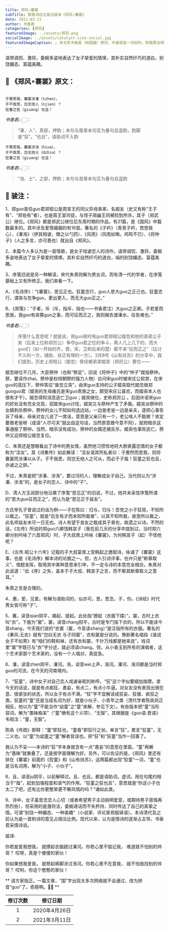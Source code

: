 ```yaml
---
title: 郑风∘褰裳
subTitle: 致敬诗经之骏注骏译《郑风∘褰裳》 
date: 2021-03-11 
author: 书香君
categories: [郑风]
featuredImage: ../assets/郑风.png
socialImage: ../assets/catalyst-site-social.jpg
featuredImageCaption: ⚠️️ 本文系书香君（钟国骏）原创，作者保留一切权利，转载需注明出处。
---
```


语带调侃、激将，委婉多姿地表达了女子挚爱的情愫，其朴实自然纤巧的道白，别饶媚态、富蕴美趣。

## 🌼 《郑风∘褰裳》原文：
```

子惠思我，褰裳涉溱（tzhen）。
子不我思，岂无他人（njien）？
狂童之狂（giuang）也且！

```
*书香君👉🏻：* 

> “溱、人”，真部，押韵；末句与尾章末句互为叠句且遥韵，韵脚是“狂”。“也且”，语助词不入韵

```
子惠思我，褰裳涉洧（hiuə）。
子不我思，岂无他士（dzhiə）？
狂童之狂（giuang）也且！

```
*书香君👉🏻：* 

> “洧、士”，之部，押韵；末句与首章末句互为叠句且遥韵

## 🍁️ 骏注：

1、郑guo首任guo君郑桓公是周宣王的同父异母弟弟，名姬友（史又有称“王子有”、“郑伯有”者），也是周王室司徒，与侄子周幽王同被猃狁所杀，其子（郑武公）继位。《郑风》都是郑武公继位后东周时期的作品，有21篇，是《国风》中篇数最多的。其中涉及爱情婚姻的有16首。著名的《子衿》（青青子衿，悠悠我心）、《溱洧》（伊其相谑，赠之以勺药）、《风雨》（风雨如晦，鸡鸣不已）、《将仲子》（人之多言，亦可畏也）就出自《郑风》。

2、本篇今人多认为是一首情歌，是女子戏谑恋人的诗作。语带调侃、激将，委婉多姿地表达了女子挚爱的情愫，其朴实自然纤巧的道白，端的别饶媚态、富蕴美趣。

3、序笺旧说是另一种解读，宋代朱熹则解为男女词，而有清一代的学者，在序笺基础上又有所修正。我们来看一下。

A、《毛诗序》：“《褰裳》，思见正也。狂童恣行，guo人思大guo之正己也。狂童恣行，谓突与忽争guo，更出更入，而无大guo正之。”

B、《郑笺》：“子者，斥（斥，指斥、指也——书香君注）大guo之正卿。子若爱而思我，我guo有突篡guo之事，而可征而正之，我则揭衣渡溱水，往告难也。”

*书香君👉🏻：* 

> 序笺什么意思呢？就是说，郑guo彼时有guo君郑桓公姬忽和他的弟弟公子突（后来上位称郑厉公）争夺guo君之位的争斗，两人几上几下的，而大guo们（如一开始的齐，晋，宋，卫和后来的楚）都不来“征而正之”（征讨不义的一方，辅助、扶正有理的一方）。3月8号《山有扶苏》的分享中，我们提到，历史上郑桓公（姬忽）曾经被弟弟姬突（郑厉公）篡位——

姬忽继位不几月，大臣祭仲（也称“祭足”，旧说《将仲子》中的“仲子”就指祭仲。祭，要读作zhai。祭仲是权倾朝野的强力人物）访问宋guo时被宋庄公软禁，在宋guo的高压下，祭仲答应“废忽立突”，由宋guo支持的公子姬突取代姬忽做郑guoguo君（姬突的生母雍氏是宋guo贵族之女，颇受宋庄公喜欢，而姬突本人也很有才干）。姬忽得知消息逃亡卫guo；姬突继位，史称郑厉公 。后因许诺宋guo的好处没有完全兑现，招致宋guo讨伐，姬突又与祭仲产生了矛盾。姬突派祭仲的女婿刺杀祭仲，祭仲的女儿不知如何选边站，一边是老爸一边是亲夫，遂把心事告诉了母亲，母亲对女儿说了一席话，意思是父亲只有一个，老公啥人不能做？肯定要救老爸呀（成语“人尽可夫”就出自这句话，当然原意跟今意不同），就把暗杀这事通报了祭仲。当然，暗杀没有成功，祭仲的女婿还被反杀，姬突也事败逃亡。祭仲又迎郑桓公姬忽复位。

C、朱熹还是慧眼看出了诗中的男女情，虽然他习惯性地将大胆表露恋情的女子都称为“淫女”。其《诗集传》如此解读：“淫女语其所私者曰：子惠然而思我，则将褰裳而涉溱以从子。子不我思，则岂无他人之可从，而必于子哉！狂童之狂也且，亦谑之之辞。”

不过，朱熹是把“涉溱、涉洧”，要过河的人，理解成女子自己。当代则认为“涉溱、涉洧”的，是女子的恋人、诗中的“子”。

D、清人方玉润部分地沿袭了序笺“思见正”的旧说，不过，他并未采信序笺所谓的“思大guo征而正之”，而认为是“思见正于益友”。

方氏举孔子曾说过的话为例——子在陈曰：归与，归与！吾党之小子狂简，不知所以裁之。“狂童”，就是“后生有才而未知所裁者”，以其不知所裁，故思所以裁之，此名师益友未可一日无也。诗人有望于良友之裁成其子弟也，故遗之以诗。不然的话，《左传》所说的郑guo六卿饯韩宣子（我在前几天的分享中提到过，当时郑六卿分别吟咏了六首郑风）时，子大叔席上吟咏《褰裳》，为何韩宣子（起）不怪他呢？

E、《左传.昭公十六年》记载的子大叔宴席上受韩起之邀赋诗，咏诵了《褰裳》这事，也是《毛诗序》解本诗的论据之一。但，古人引诗评事，也许只是“断章取义”、借题发挥，取用其中某种意思来引申，不一定与诗的本意完全相合。朱熹对此说道：“此《序》之失，盖本于子大叔、韩宣子之言，而不察其断章取义之意耳。”

朱熹之言是合理的。

4、惠，爱，见爱。有解为语助词的，似亦可。思，思念。子，你。《诗经》时代男女皆可称“子”。

5、褰，读音qian阴平，揭起、提起。此处指“撩起（衣服下摆）”。裳，古时上衣叫“衣”，下服为“裳”，裳，读音chang阳平，古时是专门指下衣的，所以不能读今音shang，今天我们说的“衣裳（裳，今音读shang）”是泛指所有的衣服。著名的《秦风.无衣》就有“岂曰无衣 与子同裳”，衣和裳是分说的。豫剧著名唱段《谁说女子不如男》有“咱们的鞋和袜，还有衣和裳，千针万线都是她来连”，戏词里“裳”字既已与“衣”字分述，就必须读chang。但，从小香玉到所有的演唱者，这个艺术家那个艺术家的，没有一个人唱对，真捉急。

6、溱，读音zhen阴平，溱河。洧，读音wei上声，洧河。溱河、洧河都是当时郑guo的河流，在今天的河南境内。

7、“狂童”，诗中女子对自己恋人戏谑亲昵的称呼。“狂”这个字似要细加揣摩。拿今天的话说，就是有点痴狂、愚妄，有点二，有点小牛逼，对女友没有表现出很在意、很紧张的状态，所以女子有点不满。“狂”字不宜解读成狂妄、狂傲、疯狂之类。狂童的“童”还是当成名词为好，就是小伙子、小青年之类（清代学者陈奂则正相反，他以为“童”不能当作“幼童”之“童”来解，参见下文）。有些版本把“童”当形容词，解为“愚昧痴呆”（“童”确有这个义项）、“无智”，其根据是《guo语.晋语》韦昭注：“童，无智”。

陈奂《传疏》即释：“童”即狂也，“童昏”即狂行之状。单言“狂”，累言“狂童”，无二义也。以“童”为幼童之“童”解者皆误也。把“狂”和“狂童”当作一回事了。

我认为不妥——本诗的“狂”字本身就含有一点“愚妄”的意思在里面，“童”再解为“愚昧”就重叠了。还是按字面理解为好。另外，可以佐证的是，《郑风》里还有排在《褰裳》前面的《狡童》和《山有扶苏》，这两篇都出现“狡童”一词，“童”也是当名词用，解为“小子、小伙子”。

8、且，读音ju阴平，以前解释过。且、也且，都是语助词，虚词，用在句尾约相当于“哉”，起到加强程度和语气的作用。“狂童之狂也且”，意思就是“你这小子也太二了吧，还有比你更憨笨更不解风情的吗？”诸如此类。

9、诗中，女子虽思念恋人心切（或者希望男子主动挑明爱意，或期待男子感情再热烈些），但采用的是激将法，委婉递话而不失矜持，同时传达了自己的真挚之情。可谓“别饶一种媚态、一种美趣”（小说家、评论家郑振铎语）。本诗清代及之前认为是一首刺诗的意见占相当比例。现代以来，认为是情诗的逐渐占主导。书香君采情诗说。

骏译:

你若是爱我想我，
就撩起衣服趟过溱河。你若心里不惦记我，
难道就不怕别的帅哥？
哎呀，真是个傻傻的家伙！

你如果想我爱我，
就卷起裤脚涉过洧河。你若心里不在意我，
就不怕我找别的帅哥？
哎哟，你这个憨憨的家伙！

** 请方家指正。一篇文章，“国”字出现太多次网络就不会通过，改为拼音“guo”了。奇葩啊。🙏🏻 **

| 修订次数      | 修订日期 | 
|   :----: |    :----:   | 
| 1    | 2020年4月26日       | 
| 2    | 2021年3月11日       | 
